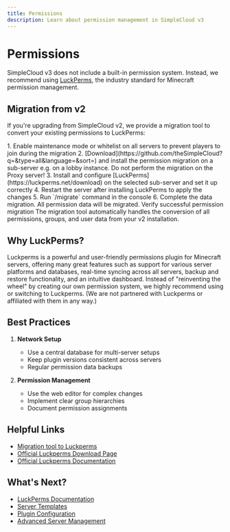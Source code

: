 ```yaml
---
title: Permissions
description: Learn about permission management in SimpleCloud v3
---
```


# Permissions

SimpleCloud v3 does not include a built-in permission system. Instead, we recommend using [LuckPerms](https://luckperms.net/download), the industry standard for Minecraft permission management.

## Migration from v2

If you're upgrading from SimpleCloud v2, we provide a migration tool to convert your existing permissions to LuckPerms:

<Steps>
  1. Enable maintenance mode or whitelist on all servers to prevent players to
  join during the migration 2.
  [Download](https://github.com/theSimpleCloud?q=&type=all&language=&sort=) and
  install the permission migration on a sub-server e.g. on a lobby instance. Do
  not perform the migration on the Proxy server! 3. Install and configure
  [LuckPerms](https://luckperms.net/download) on the selected sub-server and set
  it up correctly 4. Restart the server after installing LuckPerms to apply the
  changes 5. Run `/migrate` command in the console 6. Complete the data
  migration. All permission data will be migrated. Verify successful permission
  migration
</Steps>

<Callout>
  The migration tool automatically handles the conversion of all permissions,
  groups, and user data from your v2 installation.
</Callout>

## Why LuckPerms?

Luckperms is a powerful and user-friendly permissions plugin for Minecraft servers, offering many great features such as support for various server platforms and databases, real-time syncing across all servers, backup and restore functionality, and an intuitive dashboard.
Instead of "reinventing the wheel" by creating our own permission system, we highly recommend using or switching to Luckperms. (We are not partnered with Luckperms or affiliated with them in any way.)

## Best Practices

1. **Network Setup**

   - Use a central database for multi-server setups
   - Keep plugin versions consistent across servers
   - Regular permission data backups

2. **Permission Management**
   - Use the web editor for complex changes
   - Implement clear group hierarchies
   - Document permission assignments

## Helpful Links

- [Migration tool to Luckperms](https://github.com/theSimpleCloud?q=&type=all&language=&sort=)
- [Official Luckperms Download Page](https://luckperms.net/download)
- [Official Luckperms Documentation](https://luckperms.net/wiki/Home)

## What's Next?

- [LuckPerms Documentation](https://luckperms.net/wiki)
- [Server Templates](/manual/resources/template)
- [Plugin Configuration](/manual/plugin)
- [Advanced Server Management](/manual/resources/server)
